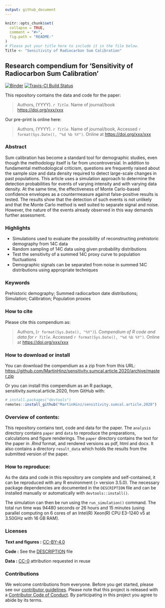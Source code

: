 ```yaml
---
output: github_document
---
```


<!-- README.md is generated from README.Rmd. Please edit that file -->

```r
knitr::opts_chunk$set(
  collapse = TRUE,
  comment = "#>",
  fig.path = "README-"
)
# Please put your title here to include it in the file below.
Title <- "Sensitivity of Radiocarbon Sum Calibration"
```

## Research compendium for 'Sensitivity of Radiocarbon Sum Calibration'

[![Binder](https://mybinder.org/badge_logo.svg)](https://mybinder.org/v2/gh/MartinHinz/sensitivity.sumcal.article.2020/master?urlpath=rstudio) [![Travis-CI Build Status](https://travis-ci.org/MartinHinz/sensitivity.sumcal.article.2020.svg?branch=master)](https://travis-ci.org/MartinHinz/sensitivity.sumcal.article.2020)

This repository contains the data and code for the paper:

> Authors, (YYYY). _`r Title`_. Name of journal/book <https://doi.org/xxx/xxx>

Our pre-print is online here:

> Authors, (YYYY). _`r Title`_. Name of journal/book, Accessed `r format(Sys.Date(), "%d %b %Y")`. Online at <https://doi.org/xxx/xxx>

### Abstract

Sum calibration has become a standard tool for demographic studies, even though the methodology itself is far from uncontroversial. In addition to fundamental methodological criticism, questions are frequently raised about the sample size and data density required to detect large-scale changes in past populations. This article uses a simulation approach to determine the detection probabilities for events of varying intensity and with varying data density.  At the same time, the effectiveness of Monte Carlo-based confidence envelopes as a countermeasure against false-positive results is tested. The results show that the detection of such events is not unlikely and that the Monte Carlo method is well suited to separate signal and noise. However, the nature of the events already observed in this way demands further assessment.

### Highlights

- Simulations used to evaluate the possibility of reconstructing prehistoric demography from 14C data
- Random sampling of 14C data using given probability distributions
- Test the sensitivity of a summed 14C proxy curve to population fluctuations
- Demographic signals can be separated from noise in summed 14C distributions using appropriate techniques\n

### Keywords

Prehistoric demography; Summed radiocarbon date distributions; Simulation; Calibration; Population proxies

### How to cite

Please cite this compendium as:

> Authors, (`r format(Sys.Date(), "%Y")`). _Compendium of R code and data for `r Title`_. Accessed `r format(Sys.Date(), "%d %b %Y")`. Online at <https://doi.org/xxx/xxx>

### How to download or install

You can download the compendium as a zip from from this URL: <https://github.com/MartinHinz/sensitivity.sumcal.article.2020/archive/master.zip>

Or you can install this compendium as an R package, sensitivity.sumcal.article.2020, from GitHub with:


```r
# install.packages("devtools")
remotes::install_github("MartinHinz/sensitivity.sumcal.article.2020")
```

### Overview of contents:

This repository contains text, code and data for the paper. The `analysis` directory contains `paper` and `data` to reproduce the preparations, calculations and figure renderings. The `paper` directory contains the text for the paper in *.Rmd* format, and rendered versions as pdf, html and docx. It also contains a directory `result_data` which holds the results from the submitted version of the paper.

### How to reproduce:

As the data and code in this repository are complete and self-contained, it can be reproduced with any R environment (\> version 3.5.0). The necessary package dependencies are documented in the `DESCRIPTION` file and can be installed manually or automatically with `devtools::install()`.

The simulation can then be run using the `run_simulation()` command. The total run time was 94480 seconds or 26 hours and 15 minutes (using parallel computing on 6 cores of an Intel(R) Xeon(R) CPU E3-1240 v5 at 3.50GHz with 16 GB RAM).

### Licenses

**Text and figures :**  [CC-BY-4.0](http://creativecommons.org/licenses/by/4.0/)

**Code :** See the [DESCRIPTION](DESCRIPTION) file

**Data :** [CC-0](http://creativecommons.org/publicdomain/zero/1.0/) attribution requested in reuse

### Contributions

We welcome contributions from everyone. Before you get started, please see our [contributor guidelines](CONTRIBUTING.md). Please note that this project is released with a [Contributor Code of Conduct](CONDUCT.md). By participating in this project you agree to abide by its terms.

